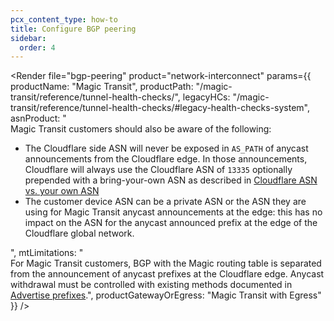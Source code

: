 ```yaml
---
pcx_content_type: how-to
title: Configure BGP peering
sidebar:
  order: 4
---
```



<Render
	file="bgp-peering"
	product="network-interconnect"
	params={{
		productName: "Magic Transit",
		productPath: "/magic-transit/reference/tunnel-health-checks/",
		legacyHCs: "/magic-transit/reference/tunnel-health-checks/#legacy-health-checks-system",
		asnProduct: "<br /> Magic Transit customers should also be aware of the following: <br /> <ul><li>The Cloudflare side ASN will never be exposed in <code>AS_PATH</code> of anycast announcements from the Cloudflare edge. In those announcements, Cloudflare will always use the Cloudflare ASN of <code>13335</code> optionally prepended with a bring-your-own ASN as described in [Cloudflare ASN vs. your own ASN](/magic-transit/how-to/advertise-prefixes/#cloudflare-asn-vs-your-own-asn)</li><li>The customer device ASN can be a private ASN or the ASN they are using for Magic Transit anycast announcements at the edge: this has no impact on the ASN for the anycast announced prefix at the edge of the Cloudflare global network.</li></ul>",
		mtLimitations: "<br /> For Magic Transit customers, BGP with the Magic routing table is separated from the announcement of anycast prefixes at the Cloudflare edge. Anycast withdrawal must be controlled with existing methods documented in [Advertise prefixes](/magic-transit/how-to/advertise-prefixes/).",
		productGatewayOrEgress: "Magic Transit with Egress"
	}}
/>
